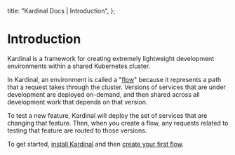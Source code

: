   title: "Kardinal Docs | Introduction",
};

# Introduction

Kardinal is a framework for creating extremely lightweight development environments within a shared Kubernetes cluster.

In Kardinal, an environment is called a "[flow](concepts/flow)" because it represents a path that a request takes through the cluster. Versions of services that are under development are deployed on-demand, and then shared across all development work that depends on that version.

To test a new feature, Kardinal will deploy the set of services that are changing that feature. Then, when you create a flow, any requests related to testing that feature are routed to those versions.

To get started, [install Kardinal](getting-started/install) and then [create your first flow](getting-started/own-app).

